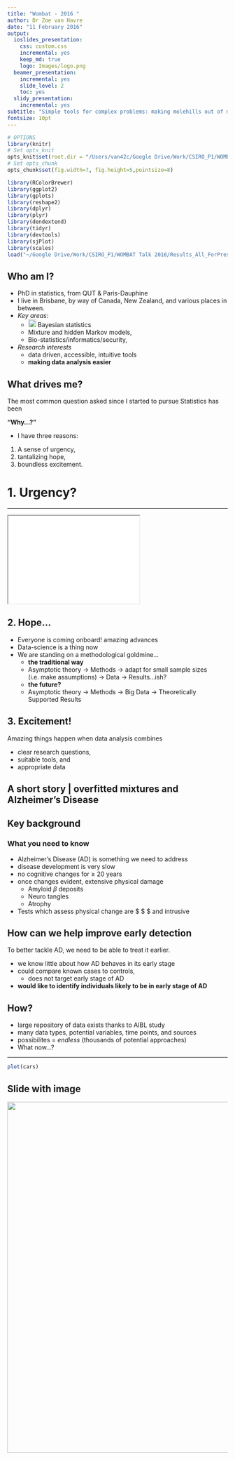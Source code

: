 ```yaml
---
title: "Wombat - 2016 "
author: Dr Zoe van Havre
date: "11 February 2016"
output:
  ioslides_presentation:
    css: custom.css
    incremental: yes
    keep_md: true
    logo: Images/logo.png
  beamer_presentation:
    incremental: yes
    slide_level: 2
    toc: yes
  slidy_presentation:
    incremental: yes
subtitle: "Simple tools for complex problems: making molehills out of mountains"
fontsize: 10pt
---
```



```r
# OPTIONS
library(knitr)
# Set opts_knit
opts_knit$set(root.dir = "/Users/van42c/Google Drive/Work/CSIRO_P1/WOMBAT Talk 2016")
# Set opts_chunk
opts_chunk$set(fig.width=7, fig.height=5,pointsize=8)

library(RColorBrewer)
library(ggplot2)
library(gplots)
library(reshape2)
library(dplyr)  
library(plyr)
library(dendextend)
library(tidyr)
library(devtools)
library(sjPlot)
library(scales)
load("~/Google Drive/Work/CSIRO_P1/WOMBAT Talk 2016/Results_All_ForPres.RDATA")

```


## Who am I?

- PhD in statistics, from QUT \& Paris-Dauphine
- I live in Brisbane, by way of Canada, New Zealand, and various places in between.
- *Key areas*:
    - <img style="width: 18px; height: 18px; margin: 0; vertical-align: center;" src="http://i.stack.imgur.com/DSxUV.png" alt="" scale="0"> Bayesian statistics
    - Mixture and hidden Markov models, 
    - Bio-statistics/informatics/security,
- *Research interests*
    - data driven, accessible, intuitive tools
    - **making data analysis easier**


## What drives me?

The most common question asked since I started to pursue Statistics has been

<div class="centered">
**"Why...?"**
</div>

- I have three reasons:

1. A sense of urgency,
2. tantalizing hope,
3. boundless excitement.



# 1. Urgency?



----------------

<iframe src="Images/hc_diff_means.png" style="height: 200px"></iframe>


## 2. Hope...

- Everyone is coming onboard! amazing advances
- Data-science is a thing now
- We are standing on a methodological goldmine...
    - **the traditional way** 
    - Asymptotic theory  $\rightarrow$ Methods $\rightarrow$ adapt for small sample sizes (i.e. make assumptions) $\rightarrow$ Data $\rightarrow$ Results...ish?
    - **the future?** 
    - Asymptotic theory $\rightarrow$ Methods $\rightarrow$ Big Data  $\rightarrow$ Theoretically Supported Results
    
    
## 3. Excitement!

Amazing things happen when data analysis combines

- clear research questions, 
- suitable tools, and 
- appropriate data



## A short story | overfitted mixtures and Alzheimer's Disease


## Key background



### What you need to know

- Alzheimer's Disease (AD) is something we need to address
- disease development is very slow
- no cognitive changes for $\geq$ 20 years
- once changes evident, extensive physical damage
    - Amyloid $\beta$ deposits
    - Neuro tangles
    - Atrophy
- Tests which assess physical change are $ $ $ and intrusive


## How can we help improve early detection

To better tackle AD, we need to be able to treat it earlier.

- we know little about how AD behaves in its early stage
- could compare known cases to controls, 
    - does not target early stage of AD
- **would like to identify individuals likely to be in early stage of AD**
 
## How? 

- large repository of data exists thanks to AIBL study 
- many data types, potential variables, time points, and sources
- possibilites = *endless* (thousands of potential approaches)
- What now...?



-----------------------

```r
plot(cars)
```


## Slide with image
<img src="Images/hc_diff_means.png" style="width: 800px"/>


